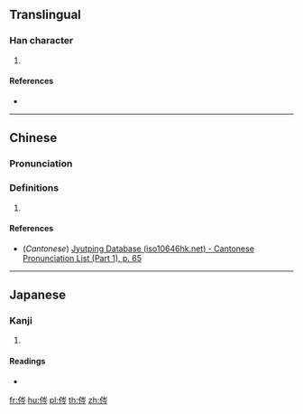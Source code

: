 ==Translingual==

===Han character===
{{Han char|rn=9|rad=人|as=07|sn=9|four=22227|canj=OUON|ids=⿰亻岑}}

# {{defn|Han|sort=人07}}

====References====
* {{Han ref|kx=0103.250|dkj=00652|hdz=10162.070|uh=4FBA|ud=20410|bh=CDEC|bd=52716}}

----

==Chinese==
{{zh-forms}}

===Pronunciation===
{{zh-pron
|m=shèn
|c=sam6
|mc=y
|oc=y
|ma=
|cat=
}}

===Definitions===
# {{rfdef|lang=zh}}

====References====
* (''Cantonese'') [http://www.iso10646hk.net/jp/document/download.jsp Jyutping Database (iso10646hk.net) - Cantonese Pronunciation List (Part 1), p. 65]

----

==Japanese==

===Kanji===
{{ja-kanji|grade=|rs=人07}}

# {{defn|lang=ja|sort=人07}}

====Readings====
* {{ja-readings|on=[[しん]] (shin), [[じん]] (jin)|kun=}}

[[fr:侺]]
[[hu:侺]]
[[pl:侺]]
[[th:侺]]
[[zh:侺]]